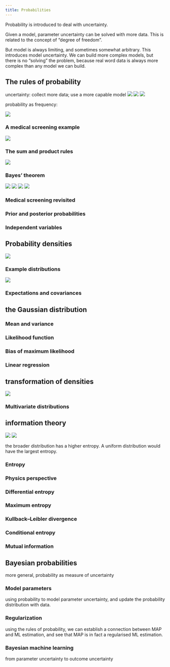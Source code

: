 ```yaml
---
title: Probabilities
---
```


Probability is introduced to deal with uncertainty.

Given a model, parameter uncertainty can be solved with more data. This
is related to the concept of "degree of freedom".

But model is always limiting, and sometimes somewhat arbitrary. This
introduces model uncertainty. We can build more complex models, but
there is no "solving" the problem, because real word data is always
more complex than any model we can build.

## The rules of probability

uncertainty: collect more data; use a more capable model
![](./img/DLFC/Chapter-2/Figure_1_a.png)
![](./img/DLFC/Chapter-2/Figure_1_b.png)
![](./img/DLFC/Chapter-2/Figure_1_c.png)

probability as frequency: 

![](./img/DLFC/Chapter-2/Figure_2.png)

### A medical screening example

![](./img/DLFC/Chapter-2/Figure_3.png)

### The sum and product rules

![](./img/DLFC/Chapter-2/Figure_4.png)

### Bayes' theorem

![](./img/DLFC/Chapter-2/Figure_5_a.png)
![](./img/DLFC/Chapter-2/Figure_5_b.png)
![](./img/DLFC/Chapter-2/Figure_5_c.png)
![](./img/DLFC/Chapter-2/Figure_5_d.png)

### Medical screening revisited

### Prior and posterior probabilities

### Independent variables

## Probability densities

![](./img/DLFC/Chapter-2/Figure_6.png)

### Example distributions

![](./img/DLFC/Chapter-2/Figure_7.png)

### Expectations and covariances

## the Gaussian distribution

### Mean and variance

### Likelihood function

### Bias of maximum likelihood

### Linear regression

## transformation of densities

![](./img/DLFC/Chapter-2/Figure_12.png)

### Multivariate distributions

## information theory

![](./img/DLFC/Chapter-2/Figure_14_a.png)
![](./img/DLFC/Chapter-2/Figure_14_b.png)

the broader distribution has a higher entropy. A uniform distribution would have the largest entropy.

### Entropy

### Physics perspective

### Differential entropy

### Maximum entropy

### Kullback--Leibler divergence

### Conditional entropy

### Mutual information

## Bayesian probabilities

more general, probability as measure of uncertainty

### Model parameters

using probability to model parameter uncertainty, and update the
probability distribution with data.

### Regularization

using the rules of probability, we can establish a connection between
MAP and ML estimation, and see that MAP is in fact a regularised ML
estimation.

### Bayesian machine learning

from parameter uncertainty to outcome uncertainty
